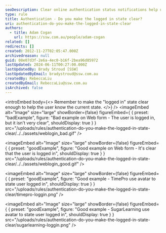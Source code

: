 ```yaml
---
seoDescription: Clear online authentication status notifications help users understand their logged-in state.
type: rule
title: Authentication - Do you make the logged in state clear?
uri: authentication-do-you-make-the-logged-in-state-clear
authors:
  - title: Adam Cogan
    url: https://ssw.com.au/people/adam-cogan
related: []
redirects: []
created: 2012-11-27T02:05:47.000Z
archivedreason: null
guid: 08e07d3f-2e6a-4ec0-b16f-2bea96d85972
lastUpdated: 2024-06-11T00:27:00.000Z
lastUpdatedBy: Brady Stroud [SSW]
lastUpdatedByEmail: bradystroud@ssw.com.au
createdBy: RebeccaLiu
createdByEmail: RebeccaLiu@ssw.com.au
isArchived: false
---
```


<introEmbed
  body={<>
Remember to make the "logged in" state clear enough to help the user know the current state.
  </>}
/>
<imageEmbed
  alt="Image"
  size="large"
  showBorder={false}
  figureEmbed={ {
    preset: "badExample",
    figure: "Bad example on Web form - The user is logged in, but it isn't very clear",
    shouldDisplay: true
  } }
  src="/uploads/rules/authentication-do-you-make-the-logged-in-state-clear/../../assets/weblogin_bad.gif"
/>

<imageEmbed
  alt="Image"
  size="large"
  showBorder={false}
  figureEmbed={ {
    preset: "goodExample",
    figure: "Good example on Web form - It's clear that the user is logged in",
    shouldDisplay: true
  } }
  src="/uploads/rules/authentication-do-you-make-the-logged-in-state-clear/../../assets/weblogin_good.gif"
/>

<imageEmbed
  alt="Image"
  size="large"
  showBorder={false}
  figureEmbed={ {
    preset: "goodExample",
    figure: "Good example - TimePro use avatar to state user logged in",
    shouldDisplay: true
  } }
  src="/uploads/rules/authentication-do-you-make-the-logged-in-state-clear/timepro-loggin.png"
/>

<imageEmbed
  alt="Image"
  size="large"
  showBorder={false}
  figureEmbed={ {
    preset: "goodExample",
    figure: "Good example - SugarLearning use avatar to state user logged in",
    shouldDisplay: true
  } }
  src="/uploads/rules/authentication-do-you-make-the-logged-in-state-clear/sugarlearning-loggin.png"
/>
